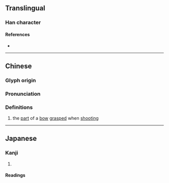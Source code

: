 {{character info/new}}
==Translingual==

===Han character===
{{Han char|rn=57|rad=弓|as=04|sn=7|four=17217|canj=NAU,XNAU|ids=⿰弓巴}}

====References====
* {{Han ref|kx=0357.140|dkj=09734|dj=0673.170|hdz=20992.140|uh=5F1D|ud=24349|bh=CAD3|bd=51923}}

----

==Chinese==
{{zh-forms}}

===Glyph origin===
{{Han etym}}

===Pronunciation===
{{zh-pron
|m=bà
|c=baa3
|mc=y
|oc=y
|cat=n
}}

===Definitions===
{{zh-hanzi}}

# the [[part]] of a [[bow]] [[grasp]]ed when [[shoot]]ing

----

==Japanese==

===Kanji===
{{ja-kanji|grade=|rs=弓04}}

# {{rfdef|ja|sort=弓04}}

====Readings====
{{ja-readings
|goon=へ
|kanon=は
|kun=ゆずか-, つか-}}
